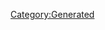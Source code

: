 {{Texts/Music
 |ID=35
 |MusicName=DYNAMITE EXPLOSION
 |OfficialName=DYNAMITE EXPLOSION
 |VocalName=Fire Bomber
 |VocalNameLF=Fire Bomber
 |Description=作品：マクロス ダイナマイト7<br/><br/>歌手：Fire Bomber<br/><br/>作詞：古屋敏之<br/>作曲：福山芳樹
 |BuyURL=https://recochoku.jp/song/S14204250/single?ds=34294998
 |StoryDesc=メンバーに黙ってマクロス7船団を去り、<br/>あてもない銀河放浪の旅に出ていたバサラ。<br/><br/>惑星ゾラの地で出会った「銀河クジラ」と、それを<br/>取り巻くゾラ人たち。銀河の辺境で様々なアクシデントに<br/>見舞われながらも、バサラはいつもどおり歌い始める。
 |StoryTitle=「クジラか…いい音させやがるぜ！」
 |BannerId=0
 |AnmStoreURL=
}}
[[Category:Generated]]
